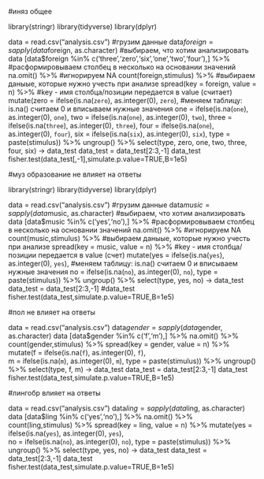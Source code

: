 #иняз общее

library(stringr)
library(tidyverse)
library(dplyr)

data = read.csv("analysis.csv") #грузим данные
data$foreign = sapply(data$foreign, as.character) #выбираем, что хотим анализировать
data [data$foreign %in% c('three','zero','six','one','two','four'),] %>% #расформировываем столбец в несколько на основании значений
  na.omit() %>% #игнорируем NA
  count(foreign,stimulus) %>% #выбираем даныые, которые нужно учесть при анализе
  spread(key = foreign, value = n) %>% #key - имя столбца/позиции передается в value (считает)
  mutate(zero = ifelse(is.na(`zero`), as.integer(0), `zero`),  #меняем таблицу: is.na() считаем 0 и вписываем нужные значения
         one = ifelse(is.na(`one`), as.integer(0), `one`),
         two = ifelse(is.na(`one`), as.integer(0), `two`),
         three = ifelse(is.na(`three`), as.integer(0), `three`),
         four = ifelse(is.na(`one`), as.integer(0), `four`),
         six = ifelse(is.na(`six`), as.integer(0), `six`),
         type = paste(stimulus)) %>% 
  ungroup() %>% 
  select(type, zero, one, two, three, four, six) ->
  data_test
data_test = data_test[2:3,-1]
data_test
fisher.test(data_test[,-1],simulate.p.value=TRUE,B=1e5)

#муз образование не влияет на ответы

library(stringr)
library(tidyverse)
library(dplyr)

data = read.csv("analysis.csv") #грузим данные
data$music = sapply(data$music, as.character) #выбираем, что хотим анализировать
data [data$music %in% c('yes','no'),] %>% #расформировываем столбец в несколько на основании значений
  na.omit() %>% #игнорируем NA
  count(music,stimulus) %>% #выбираем даныые, которые нужно учесть при анализе
  spread(key = music, value = n) %>% #key - имя столбца/позиции передается в value (счет)
  mutate(yes = ifelse(is.na(`yes`), as.integer(0), `yes`),  #меняем таблицу: is.na() считаем 0 и вписываем нужные значения
         no = ifelse(is.na(`no`), as.integer(0), `no`),
         type = paste(stimulus)) %>% 
  ungroup() %>% 
  select(type, yes, no) ->
  data_test
data_test = data_test[2:3,-1]
#data_test
fisher.test(data_test,simulate.p.value=TRUE,B=1e5)

#пол не влияет на ответы

data = read.csv("analysis.csv")
data$gender = sapply(data$gender, as.character)
data [data$gender %in% c('f','m'),] %>%
  na.omit() %>% 
  count(gender,stimulus) %>% 
  spread(key = gender, value = n) %>% 
  mutate(f = ifelse(is.na(`f`), as.integer(0), `f`),  
         m = ifelse(is.na(`m`), as.integer(0), `m`),
         type = paste(stimulus)) %>% 
  ungroup() %>% 
  select(type, f, m) ->
  data_test
data_test = data_test[2:3,-1]
data_test
fisher.test(data_test,simulate.p.value=TRUE,B=1e5)

#лингобр влияет на ответы

data = read.csv("analysis.csv")
data$ling = sapply(data$ling, as.character)
data [data$ling %in% c('yes','no'),] %>%
  na.omit() %>% 
  count(ling,stimulus) %>% 
  spread(key = ling, value = n) %>% 
  mutate(yes = ifelse(is.na(`yes`), as.integer(0), `yes`),  
         no = ifelse(is.na(`no`), as.integer(0), `no`),
         type = paste(stimulus)) %>% 
  ungroup() %>% 
  select(type, yes, no) ->
  data_test
data_test = data_test[2:3,-1]
data_test
fisher.test(data_test,simulate.p.value=TRUE,B=1e5)

